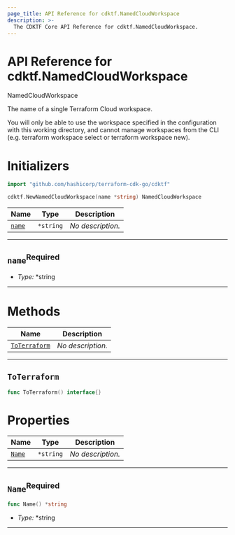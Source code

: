 ```yaml
---
page_title: API Reference for cdktf.NamedCloudWorkspace
description: >-
  The CDKTF Core API Reference for cdktf.NamedCloudWorkspace.
---
```


<!-- This file is generated through yarn generate-docs -->

# API Reference for cdktf.NamedCloudWorkspace

   NamedCloudWorkspace <a name="NamedCloudWorkspace" id="cdktf.NamedCloudWorkspace"></a>
  
  The name of a single Terraform Cloud workspace.
  
  You will only be able to use the workspace specified in the configuration with this working directory, and cannot manage workspaces from the CLI (e.g. terraform workspace select or terraform workspace new).
  
  # Initializers <a name="Initializers" id="cdktf.NamedCloudWorkspace.Initializer"></a>
  
  ```go
  import "github.com/hashicorp/terraform-cdk-go/cdktf"
  
  cdktf.NewNamedCloudWorkspace(name *string) NamedCloudWorkspace
  ```
  
  | **Name** | **Type** | **Description** |
  | --- | --- | --- |
  | <code><a href="#cdktf.NamedCloudWorkspace.Initializer.parameter.name">name</a></code> | <code>*string</code> | *No description.* |
  
  ---
  
  ## `name`<sup>Required</sup> <a name="name" id="cdktf.NamedCloudWorkspace.Initializer.parameter.name"></a>
  
  - *Type:* *string
  
  ---
  
  # Methods <a name="Methods" id="Methods"></a>
  
  | **Name** | **Description** |
  | --- | --- |
  | <code><a href="#cdktf.NamedCloudWorkspace.toTerraform">ToTerraform</a></code> | *No description.* |
  
  ---
  
  ## `ToTerraform` <a name="ToTerraform" id="cdktf.NamedCloudWorkspace.toTerraform"></a>
  
  ```go
  func ToTerraform() interface{}
  ```
  
  
  # Properties <a name="Properties" id="Properties"></a>
  
  | **Name** | **Type** | **Description** |
  | --- | --- | --- |
  | <code><a href="#cdktf.NamedCloudWorkspace.property.name">Name</a></code> | <code>*string</code> | *No description.* |
  
  ---
  
  ## `Name`<sup>Required</sup> <a name="Name" id="cdktf.NamedCloudWorkspace.property.name"></a>
  
  ```go
  func Name() *string
  ```
  
  - *Type:* *string
  
  ---
  
  

